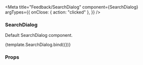 
<Meta
  title="Feedback/SearchDialog"
  component={SearchDialog}
  argTypes={{
    onClose: { action: "clicked" },
  }}
/>

### SearchDialog

Default SearchDialog component.

<Canvas>
  <Story
    name="Main"
    args={{
      placeholder: "Search...",
    }}
  >
    {template.SearchDialog.bind({})}
  </Story>
</Canvas>

### Props

<ArgsTable of={SearchDialog} />
